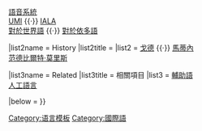 {{Sidebar with collapsible lists
|name  = Interlingua sidebar
|style = width:20.0em; border-spacing:0.2em 0;
|title        =  [[国际语|{{color|dark blue|國際語}}]]
|titlestyle   = background:cream; font-size:200%; font-weight:normal; color:white;
|listtitlestyle = border-bottom:1px solid blue; background:transparent; text-align:left; color:cream;
|expanded = {{{expanded|}}}

|list1name = Language
|list1title = [[国际语|{{color|blue|語言}}]]
|list1 = [[拉丁国际语语法|語法]] {{·}} [[国际语|語音系統]] <br> [[曼迪爾親國際語聯盟|UMI]] {{·}} [[國際輔助語協會|IALA]] <br> [[世界語和國際語之比較|對於世界語]] {{·}} [[伊多語和國際語之比較|對於依多語]]

|list2name  = History
|list2title = [[國際語歷史|{{color|blue|歷史}}]]
|list2 = [[亞歷山大·戈德|戈德]] {{·}} [[马蒂内·安德烈|馬蒂內]] <br> [[愛麗絲·范德比爾特·莫里斯|范德比爾特·莫里斯]]

|list3name = Related
|list3title = 相關項目
|list3 = [[国际辅助语|輔助語]] <br> [[人工語言]]

|below =
}}<noinclude>
[[Category:语言模板]]
[[Category:國際語]]
</noinclude>